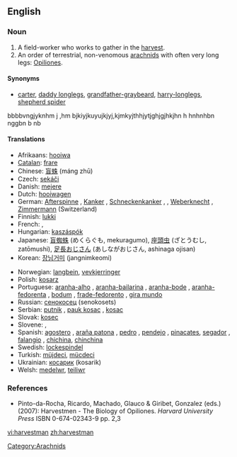 ==English==

===Noun===
{{wikipedia}}
{{en-noun|harvestmen}}

# A field-worker who works to gather in the [[harvest]].
# An order of terrestrial, non-venomous [[arachnid]]s with often very long legs: [[Opiliones]].

====Synonyms====
* [[carter]], [[daddy longlegs]], [[grandfather-graybeard]], [[harry-longlegs]], [[shepherd spider]]
bbbbvngjyknhm j ,hm bjkiyjkuyujkjyj,kjmkyjthhjytjghjgjhkjhn h hnhnhbn nggbn b nb

====Translations====
{{trans-top|arachnid}}
* Afrikaans: [[hooiwa]]
* [[Catalan]]: [[frare]]
* Chinese: [[盲蛛]] (máng zhū)
* Czech: [[sekáči]]
* Danish: [[mejere]]
* Dutch: [[hooiwagen]]
* German: [[Afterspinne]] {{f}}, [[Kanker]] {{m}}, [[Schneckenkanker]] {{m}}, {{t+|de|Schneider|m}}, [[Weberknecht]] {{m}}, [[Zimmermann]] {{m}} (Switzerland)
* Finnish: [[lukki]]
* French: {{t|fr|faucheur|m}}, {{t+|fr|faucheux}}
* Hungarian: [[kaszáspók]]
* Japanese: [[盲蜘蛛]] (めくらぐも, mekuragumo), [[座頭虫]] (ざとうむし, zatōmushi), [[足長おじさん]] (あしながおじさん, ashinaga ojisan)
* Korean: [[장님거미]] (jangnimkeomi)
{{trans-mid}}
* Norwegian: [[langbein]], [[vevkjerringer]]
* Polish: [[kosarz]] {{m}}
* Portuguese: [[aranha-alho]] {{f}}, [[aranha-bailarina]] {{f}}, [[aranha-bode]] {{f}}, [[aranha-fedorenta]] {{f}}, [[bodum]] {{m}}, [[frade-fedorento]] {{m}}, [[gira mundo]] {{m}}
* Russian: [[сенокосец]] (senokosets) {{m}}
* Serbian: [[putnik]] {{m}}, [[pauk kosac]] {{m}}, [[kosac]] {{m}}
* Slovak: [[kosec]] {{m}}
* Slovene: {{t+|sl|matija|f}}, {{t+|sl|suha južina|f}}
* Spanish: [[agostero]] {{m}}, [[araña patona]] {{f}}, [[pedro]] {{m}}, [[pendejo]] {{m}}, [[pinacates]], [[segador]] {{m}}, [[falangio]] {{m}}, [[chichina]], [[chinchina]]
* Swedish: [[lockespindel]] {{c}}
* Turkish: [[müjdeci]], [[mücdeci]]
* Ukrainian: [[косарик]] (kosarik) {{m}}
* Welsh: [[medelwr]], [[teiliwr]]
{{trans-bottom}}

===References===
* Pinto-da-Rocha, Ricardo, Machado, Glauco & Giribet, Gonzalez (eds.) (2007): Harvestmen - The Biology of Opiliones. ''Harvard University Press'' ISBN 0-674-02343-9 pp. 2,3

[[Category:Arachnids]]

[[vi:harvestman]]
[[zh:harvestman]]